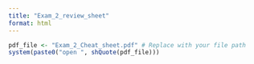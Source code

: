 ```yaml
---
title: "Exam_2_review_sheet"
format: html
---
```

```r
pdf_file <- "Exam_2_Cheat_sheet.pdf" # Replace with your file path
system(paste0("open ", shQuote(pdf_file)))
```

